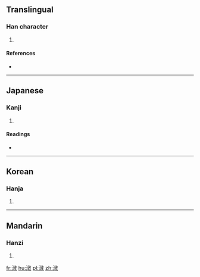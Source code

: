 ==Translingual==

===Han character===
{{Han char|rn=85|rad=水|as=12|sn=15|four=38140|canj=EYDK}}

# {{defn|Han|sort=水12}}

====References====
* {{Han ref|kx=0649.180|dkj=18249|dj=1059.120|hdz=31746.040|uh=6F61|ud=28513|bh=E654|bd=58964}}

----

==Japanese==

===Kanji===
{{ja-kanji|grade=|rs=水12}}

# {{defn|lang=ja|sort=水12}}

====Readings====
* {{ja-readings|on=[[とん]] (ton), [[どん]] (don)|kun=[[おおみず]] (oomizu)}}

----

==Korean==

===Hanja===
{{ko-hanja|hangeul=돈|eumhun=|rv=don|mr=ton|y=ton}}

# {{defn|lang=ko|sort=水12}}

----

==Mandarin==

===Hanzi===
{{cmn-hanzi|pin=[[dùn]] ([[dun4]]), [[guāng]] ([[guang1]]), [[huǎng]] ([[huang3]]), [[huàng]] ([[huang4]])|wg=tun<sup>4</sup>, kuang<sup>1</sup>, huang<sup>3</sup>, huang<sup>4</sup>}}

# {{defn|lang=cmn|sort=水12}}

[[fr:潡]]
[[hu:潡]]
[[pl:潡]]
[[zh:潡]]